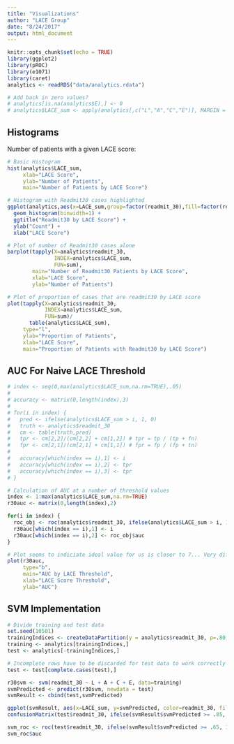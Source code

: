 ```yaml
---
title: "Visualizations"
author: "LACE Group"
date: "8/24/2017"
output: html_document
---
```


```r
knitr::opts_chunk$set(echo = TRUE)
library(ggplot2)
library(pROC)
library(e1071)
library(caret)
analytics <- readRDS("data/analytics.rdata")

# Add back in zero values?
# analytics[is.na(analytics$E),] <- 0
# analytics$LACE_sum <- apply(analytics[,c("L","A","C","E")], MARGIN = 1, sum)

```

## Histograms

Number of patients with a given LACE score:

```r

# Basic Histogram
hist(analytics$LACE_sum,
     xlab="LACE Score",
     ylab="Number of Patients",
     main="Number of Patients by LACE Score")

# Histogram with Readmit30 cases highlighted
ggplot(analytics,aes(x=LACE_sum,group=factor(readmit_30),fill=factor(readmit_30))) +
  geom_histogram(binwidth=1) + 
  ggtitle("Readmit30 by LACE Score") + 
  ylab("Count") + 
  xlab("LACE Score")

# Plot of number of Readmit30 cases alone
barplot(tapply(X=analytics$readmit_30, 
               INDEX=analytics$LACE_sum, 
               FUN=sum),
        main="Number of Readmit30 Patients by LACE Score",
        xlab="LACE Score",
        ylab="Number of Patients")

# Plot of proportion of cases that are readmit30 by LACE score
plot(tapply(X=analytics$readmit_30,
            INDEX=analytics$LACE_sum,
            FUN=sum)/
       table(analytics$LACE_sum),
     type="l",
     ylab="Proportion of Patients",
     xlab="LACE Score",
     main="Proportion of Patients with Readmit30 by LACE Score")

```

## AUC For Naive LACE Threshold

```r
# index <- seq(0,max(analytics$LACE_sum,na.rm=TRUE),.05)
# 
# accuracy <- matrix(0,length(index),3)
# 
# for(i in index) {
#   pred <- ifelse(analytics$LACE_sum > i, 1, 0)
#   truth <- analytics$readmit_30
#   cm <- table(truth,pred)
#   tpr <- cm[2,2]/(cm[2,2] + cm[1,2]) # tpr = tp / (tp + fn)
#   fpr <- cm[2,1]/(cm[2,1] + cm[1,1]) # fpr = fp / (fp + tn)
#   
#   accuracy[which(index == i),1] <- i
#   accuracy[which(index == i),2] <- tpr
#   accuracy[which(index == i),3] <- tpr
# }

# Calculation of AUC at a number of threshold values
index <- 1:max(analytics$LACE_sum,na.rm=TRUE)
r30auc <- matrix(0,length(index),2)

for(i in index) {
  roc_obj <- roc(analytics$readmit_30, ifelse(analytics$LACE_sum > i, 1, 0))
  r30auc[which(index == i),1] <- i
  r30auc[which(index == i),2] <- roc_obj$auc
}

# Plot seems to indiciate ideal value for us is closer to 7... Very different.
plot(r30auc,
     type="b",
     main="AUC by LACE Threshold",
     xlab="LACE Score Threshold",
     ylab="AUC")

```

## SVM Implementation

```r
# Divide training and test data
set.seed(10501)
trainingIndices <- createDataPartition(y = analytics$readmit_30, p=.80, list=FALSE)
training <- analytics[trainingIndices,]
test <- analytics[-trainingIndices,]

# Incomplete rows have to be discarded for test data to work correctly
test <- test[complete.cases(test),] 

r30svm <- svm(readmit_30 ~ L + A + C + E, data=training)
svmPredicted <- predict(r30svm, newdata = test)
svmResult <- cbind(test,svmPredicted)

ggplot(svmResult, aes(x=LACE_sum, y=svmPredicted, color=readmit_30, fill=readmit_30)) + geom_jitter()
confusionMatrix(test$readmit_30, ifelse(svmResult$svmPredicted >= .85, 1, 0))

svm_roc <- roc(test$readmit_30, ifelse(svmResult$svmPredicted >= .65, 1, 0))
svm_roc$auc
```